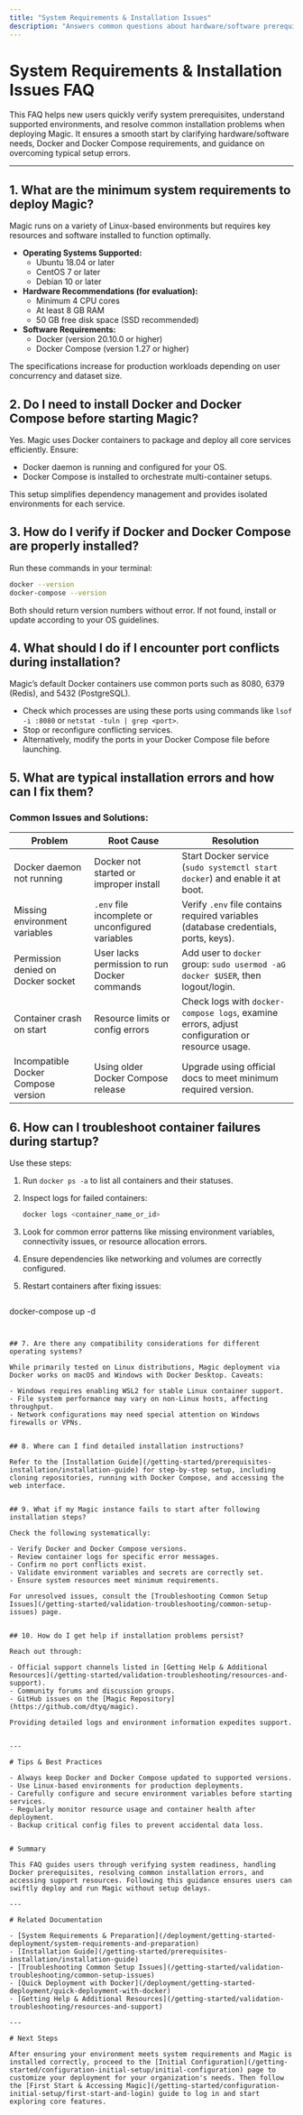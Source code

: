 ```yaml
---
title: "System Requirements & Installation Issues"
description: "Answers common questions about hardware/software prerequisites, supported operating systems, Docker & Compose requirements, and resolving installation errors. It ensures new users can swiftly get up and running."
---
```


# System Requirements & Installation Issues FAQ

This FAQ helps new users quickly verify system prerequisites, understand supported environments, and resolve common installation problems when deploying Magic. It ensures a smooth start by clarifying hardware/software needs, Docker and Docker Compose requirements, and guidance on overcoming typical setup errors.

---

## 1. What are the minimum system requirements to deploy Magic?

Magic runs on a variety of Linux-based environments but requires key resources and software installed to function optimally.

- **Operating Systems Supported:**
  - Ubuntu 18.04 or later
  - CentOS 7 or later
  - Debian 10 or later
- **Hardware Recommendations (for evaluation):**
  - Minimum 4 CPU cores
  - At least 8 GB RAM
  - 50 GB free disk space (SSD recommended)
- **Software Requirements:**
  - Docker (version 20.10.0 or higher)
  - Docker Compose (version 1.27 or higher)

The specifications increase for production workloads depending on user concurrency and dataset size.


## 2. Do I need to install Docker and Docker Compose before starting Magic?

Yes. Magic uses Docker containers to package and deploy all core services efficiently. Ensure:

- Docker daemon is running and configured for your OS.
- Docker Compose is installed to orchestrate multi-container setups.

This setup simplifies dependency management and provides isolated environments for each service.


## 3. How do I verify if Docker and Docker Compose are properly installed?

Run these commands in your terminal:

```bash
docker --version
docker-compose --version
```

Both should return version numbers without error. If not found, install or update according to your OS guidelines.


## 4. What should I do if I encounter port conflicts during installation?

Magic’s default Docker containers use common ports such as 8080, 6379 (Redis), and 5432 (PostgreSQL).

- Check which processes are using these ports using commands like `lsof -i :8080` or `netstat -tuln | grep <port>`.
- Stop or reconfigure conflicting services.
- Alternatively, modify the ports in your Docker Compose file before launching.


## 5. What are typical installation errors and how can I fix them?

### Common Issues and Solutions:

| Problem                          | Root Cause                                            | Resolution                                                                                     |
|---------------------------------|------------------------------------------------------|------------------------------------------------------------------------------------------------|
| Docker daemon not running        | Docker not started or improper install               | Start Docker service (`sudo systemctl start docker`) and enable it at boot.                    |
| Missing environment variables    | `.env` file incomplete or unconfigured variables      | Verify `.env` file contains required variables (database credentials, ports, keys).            |
| Permission denied on Docker socket| User lacks permission to run Docker commands          | Add user to `docker` group: `sudo usermod -aG docker $USER`, then logout/login.                |
| Container crash on start         | Resource limits or config errors                      | Check logs with `docker-compose logs`, examine errors, adjust configuration or resource usage.|
| Incompatible Docker Compose version| Using older Docker Compose release                    | Upgrade using official docs to meet minimum required version.                                  |


## 6. How can I troubleshoot container failures during startup?

Use these steps:

1. Run `docker ps -a` to list all containers and their statuses.
2. Inspect logs for failed containers:

   ```bash
   docker logs <container_name_or_id>
   ```

3. Look for common error patterns like missing environment variables, connectivity issues, or resource allocation errors.
4. Ensure dependencies like networking and volumes are correctly configured.
5. Restart containers after fixing issues:

   ```bash
docker-compose up -d
   ```


## 7. Are there any compatibility considerations for different operating systems?

While primarily tested on Linux distributions, Magic deployment via Docker works on macOS and Windows with Docker Desktop. Caveats:

- Windows requires enabling WSL2 for stable Linux container support.
- File system performance may vary on non-Linux hosts, affecting throughput.
- Network configurations may need special attention on Windows firewalls or VPNs.


## 8. Where can I find detailed installation instructions?

Refer to the [Installation Guide](/getting-started/prerequisites-installation/installation-guide) for step-by-step setup, including cloning repositories, running with Docker Compose, and accessing the web interface.


## 9. What if my Magic instance fails to start after following installation steps?

Check the following systematically:

- Verify Docker and Docker Compose versions.
- Review container logs for specific error messages.
- Confirm no port conflicts exist.
- Validate environment variables and secrets are correctly set.
- Ensure system resources meet minimum requirements.

For unresolved issues, consult the [Troubleshooting Common Setup Issues](/getting-started/validation-troubleshooting/common-setup-issues) page.


## 10. How do I get help if installation problems persist?

Reach out through:

- Official support channels listed in [Getting Help & Additional Resources](/getting-started/validation-troubleshooting/resources-and-support).
- Community forums and discussion groups.
- GitHub issues on the [Magic Repository](https://github.com/dtyq/magic).

Providing detailed logs and environment information expedites support.


---

# Tips & Best Practices

- Always keep Docker and Docker Compose updated to supported versions.
- Use Linux-based environments for production deployments.
- Carefully configure and secure environment variables before starting services.
- Regularly monitor resource usage and container health after deployment.
- Backup critical config files to prevent accidental data loss.


# Summary

This FAQ guides users through verifying system readiness, handling Docker prerequisites, resolving common installation errors, and accessing support resources. Following this guidance ensures users can swiftly deploy and run Magic without setup delays.

---

# Related Documentation

- [System Requirements & Preparation](/deployment/getting-started-deployment/system-requirements-and-preparation)
- [Installation Guide](/getting-started/prerequisites-installation/installation-guide)
- [Troubleshooting Common Setup Issues](/getting-started/validation-troubleshooting/common-setup-issues)
- [Quick Deployment with Docker](/deployment/getting-started-deployment/quick-deployment-with-docker)
- [Getting Help & Additional Resources](/getting-started/validation-troubleshooting/resources-and-support)

---

# Next Steps

After ensuring your environment meets system requirements and Magic is installed correctly, proceed to the [Initial Configuration](/getting-started/configuration-initial-setup/initial-configuration) page to customize your deployment for your organization's needs. Then follow the [First Start & Accessing Magic](/getting-started/configuration-initial-setup/first-start-and-login) guide to log in and start exploring core features.
